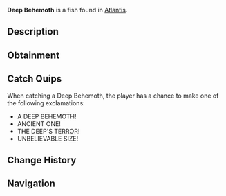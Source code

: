{{FishInfobox
|image          = Deep Behemoth.png
|rarity         = Legendary
|sea            = First Sea
|location       = [[Atlantis]]
|sublocation    = 
|sources        = Fishing Rod
|radar_location = 
|prog_speed     = -65
|xp             = 2000
|weather        = 
|time           = Night
|season         = 
|bait           = Truffle Worm
|base_weight    = 600
|base_value     = 4000
|weight_range   = 300
|base_chance    = 0.2
|base_resil     = 20
}}
'''Deep Behemoth''' is a {{Rarity|Legendary}} fish found in [[Atlantis]].

== Description ==
{{Description|A deep-sea creature of terrifying proportions. Its exact species is unknown, but its size and strength suggest ancient origins from Poseidon's earliest creations.|Bestiary Entry}}

== Obtainment ==
{{Description|The deepest parts of the pool grow still when it approaches, Poseidon Pool fish.|Bestiary Hint}}
{{Fish Availability|
Atlantis/Poseidon Temple
|top_rods      = 
Leviathan's Fang Rod\72046.95\162151.71;
Free Spirit Rod\69978.77\162587.4;
Trident Rod\64584.53\150054.52;
No-Life Rod\53615.06\120848.1;
Azure Of Lagoon\52703.32\129829.33;
Frog Rod\32107.2\75825.85;
Resourceful Rod\38720.18\89483.69;
Midas Rod\19864.47\43643.93;
Buddy Bond Rod\25756.16\63947.78;
Carbon Rod\24592.45\69912.25;
Rod Of Time\30614.8\78141.7;
Seraphic Rod\52669.19\113285.55;
Astralhook Rod\52068.78\111609.11;
Ethereal Prism Rod\51954.29\108909.29;
Challenger's Rod\50127.38\114983.7;
Rod Of The Forgotten Fang\48168.05\106861.94;
Zeus Rod\42964.16\96767.17;
Verdant Shear Rod\42700.87\96151.83;
Rod Of The Depths\42543.18\91929.77;
Blazebringer Rod\41394.69\94081.76;
Rod Of The Exalted One\40945.78\88744.16;
Depthseeker Rod\40773.05\97359;
Avalanche Rod\36086.05\83945.18;
Volcanic Rod\33605.06\76549.47;
Steady Rod\13309.38\41415.02
|recommended   = Trident Rod
}}

== Catch Quips ==
When catching a Deep Behemoth, the player has a chance to make one of the following exclamations:
* A DEEP BEHEMOTH!
* ANCIENT ONE!
* THE DEEP'S TERROR!
* UNBELIEVABLE SIZE!

== Change History ==
{{Change History|{{subst:Current Version}}}}

== Navigation ==
{{Fish Navbox|Atlantis}}